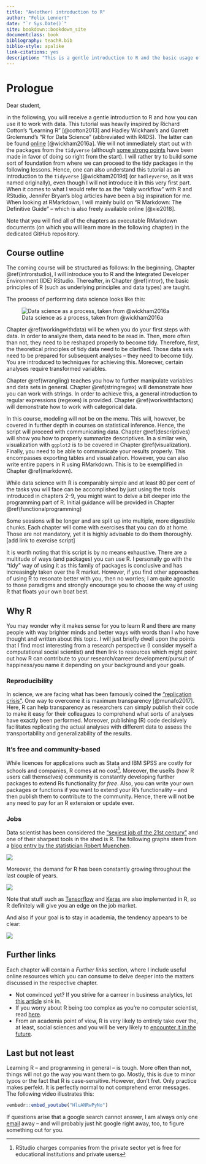 ```yaml
--- 
title: "An(other) introduction to R"
author: "Felix Lennert"
date: "`r Sys.Date()`"
site: bookdown::bookdown_site
documentclass: book
bibliography: teachR.bib
biblio-style: apalike
link-citations: yes
description: "This is a gentle introduction to R and the basic usage of some tidyverse packages (dplyr, tidyr, ggplot2, forcats, stringr) for data manipulation and visualization."
---
```


# Prologue

Dear student,

in the following, you will receive a gentle introduction to R and how you can use it to work with data. This tutorial was heavily inspired by Richard Cotton's "Learning R" [@cotton2013] and Hadley Wickham's and Garrett Grolemund's "R for Data Science" (abbreviated with R4DS). The latter can be found [online](https://r4ds.had.co.nz) [@wickham2016a]. We will not immediately start out with the packages from the `tidyverse` (although [some strong points](http://varianceexplained.org/r/teach-tidyverse/) have been made in favor of doing so right from the start). I will rather try to build some sort of foundation from where we can proceed to the tidy packages in the following lessons. Hence, one can also understand this tutorial as an introduction to the `tidyverse` [@wickham2019d] (or `hadleyverse`, as it was named originally), even though I will not introduce it in this very first part. 
When it comes to what I would refer to as the "daily workflow" with R and RStudio, Jennifer Bryan's blog articles have been a big inspiration for me. When looking at RMarkdown, I will mainly build on "R Markdown: The Definitive Guide" -- which is also freely available online [@xie2018].

Note that you will find all of the chapters as executable RMarkdown documents (on which you will learn more in the following chapter) in the dedicated GitHub repository.

## Course outline

The coming course will be structured as follows: In the beginning, Chapter \@ref(introrstudio), I will introduce you to R and the Integrated Developer Environment (IDE) RStudio. Thereafter, in Chapter \@ref(intror), the basic principles of R (such as underlying principles and data types) are taught.  

The process of performing data science looks like this:

![Data science as a process, taken from @wickham2016a](figures/data-science-process.png)

Chapter \@ref(workingwithdata) will be when you do your first steps with data. In order to analyze them, data need to be read in. Then, more often than not, they need to be reshaped properly to become tidy. Therefore, first, the theoretical principles of tidy data need to be clarified. Those data sets need to be prepared for subsequent analyses -- they need to become tidy. You are introduced to techniques for achieving this. Moreover, certain analyses require transformed variables.

Chapter \@ref(wrangling) teaches you how to further manipulate variables and data sets in general. Chapter \@ref(stringregex) will demonstrate how you can work with strings. In order to achieve this, a general introduction to regular expressions (regexes) is provided. Chapter \@ref(workwithfactors) will demonstrate how to work with categorical data.

In this course, modeling will not be on the menu. This will, however, be covered in further depth in courses on statistical inference. Hence, the script will proceed with communicating data. Chapter \@ref(descriptives) will show you how to properly summarize descriptives. In a similar vein, visualization with `ggplot2` is to be covered in Chapter \@ref(visualization). Finally, you need to be able to communicate your results properly. This encompasses exporting tables and visualization. However, you can also write entire papers in R using RMarkdown. This is to be exemplified in Chapter \@ref(markdown).

While data science with R is comparably simple and at least 80 per cent of the tasks you will face can be accomplished by just using the tools introduced in chapters 2--9, you might want to delve a bit deeper into the programming part of R. Initial guidance will be provided in Chapter \@ref(functionalprogramming)

Some sessions will be longer and are split up into multiple, more digestible chunks. Each chapter will come with exercises that you can do at home. Those are not mandatory, yet it is highly advisable to do them thoroughly. [add link to exercise script]

It is worth noting that this script is by no means exhaustive. There are a multitude of ways (and packages) you can use R. I personally go with the "tidy" way of using it as this family of packages is conclusive and has increasingly taken over the R market. However, if you find other approaches of using R to resonate better with you, then no worries; I am quite agnostic to those paradigms and strongly encourage you to choose the way of using R that floats your own boat best.

## Why R

You may wonder why it makes sense for you to learn R and there are many people with way brighter minds and better ways with words than I who have thought and written about this topic. I will just briefly dwell upon the points that I find most interesting from a research perspective (I consider myself a computational social scientist) and then link to resources which might point out how R can contribute to your research/carreer development/pursuit of happiness/you name it depending on your background and your goals.

### Reproducibility

In science, we are facing what has been famously coined the ["replication crisis"](https://www.wired.com/story/social-science-reproducibility/). One way to overcome it is maximum transparency [@munafo2017]. Here, R can help transparency as researchers can simply publish their code to make it easy for their colleagues to comprehend what sorts of analyses have exactly been performed. Moreover, publishing (R) code decisively facilitates replicating the actual analyses with different data to assess the transportability and generalizability of the results. 

### It's free and community-based

While licences for applications such as Stata and IBM SPSS are costly for schools and companies, R comes at no cost^[RStudio charges companies from the private sector yet is free for educational institutions and private users]. Moreover, the useRs (how R users call themselves) community is constantly developing further packages to extend Rs functionality *for free*. Also, you can write your own packages or functions if you want to extend your R's functionality -- and then publish them to contribute to the community. Hence, there will not be any need to pay for an R extension or update ever. 

### Jobs 

Data scientist has been considered the ["sexiest job of the 21st century"](https://hbr.org/2012/10/data-scientist-the-sexiest-job-of-the-21st-century) and one of their sharpest tools in the shed is R. The following graphs stem from a [blog entry by the statistician Robert Muenchen](http://r4stats.com/articles/popularity/).

![](https://i2.wp.com/r4stats.com/wp-content/uploads/2019/05/Fig-1a-IndeedJobs-2019-1.png)

Moreover, the demand for R has been constantly growing throughout the last couple of years. 

![](https://i2.wp.com/r4stats.com/wp-content/uploads/2019/05/Fig-1c-IndeedJobs-2019.png)

Note that stuff such as [Tensorflow](https://tensorflow.rstudio.com) and [Keras](https://keras.rstudio.com) are also implemented in R, so R definitely will give you an edge on the job market. 

And also if your goal is to stay in academia, the tendency appears to be clear:

![](https://i2.wp.com/r4stats.com/wp-content/uploads/2017/06/Fig_2d_ScholarlyImpact2016.png)

## Further links

Each chapter will contain a *Further links* section, where I include useful online resources which you can consume to delve deeper into the matters discussed in the respective chapter.

* Not convinced yet? If you strive for a carreer in business analytics, let [this article](https://www.business-science.io/business/2020/12/17/six-reasons-to-use-R-for-business-2021.html) sink in. 
* If you worry about R being too complex as you're no computer scientist, read [here](https://www.dezyre.com/article/why-is-now-the-time-to-learn-r-programming/178). 
* From an academia point of view, R is very likely to entirely take over the, at least, social sciences and you will be very likely to [encounter it in the future](https://campus.sagepub.com/blog/why-universities-are-switching-to-r-for-social-science).

## Last but not least

Learning R -- and programming in general -- is tough. More often than not, things will not go the way you want them to go. Mostly, this is due to minor typos or the fact that R is case-sensitive. However, don't fret. Only practice makes perfekt. It is perfectly normal to not comprehend error messages. The following video illustrates this:

```r
vembedr::embed_youtube("HluANRwPyNo")
```

If questions arise that a google search cannot answer, I am always only one [email](mailto: FE.4970@emp.hhs.se) away -- and will probably just hit google right away, too, to figure something out for you.